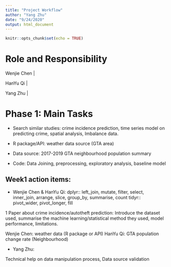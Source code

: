 ```yaml
---
title: "Project Workflow"
author: "Yang Zhu"
date: "9/24/2020"
output: html_document
---
```


```r
knitr::opts_chunk$set(echo = TRUE)
```

# Role and Responsibility

Wenjie Chen | 

HanYu Qi |

Yang Zhu | 

# Phase 1: Main Tasks

+ Search similar studies: crime incidence prediction, time series model on predicting crime, spatial analysis, Imbalance data.

+ R package/API: weather data source (GTA area) 

+ Data source: 2017-2019 GTA neighbourhood population summary

+ Code: Data Joining, preprocessing, exploratory analysis, baseline model

## Week1 action items:

- Wenjie Chen & HanYu Qi: 
dplyr:: left_join, mutate, filter, select, inner_join, arrange, slice, group_by, summarise, count
tidyr:: pivot_wider, pivot_longer, fill

1 Paper about crime incidence/autotheft prediction: Introduce the dataset used, summarise the machine learning/statistical method they used, model performance, limitations.

Wenjie Chen: weather data (R package or API)
HanYu Qi: GTA population change rate (Neighbourhood)

- Yang Zhu:

Technical help on data manipulation process,
Data source validation






